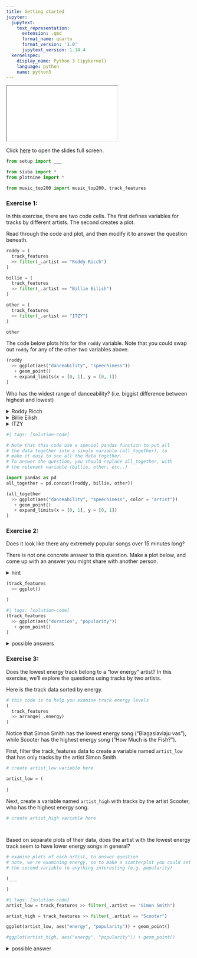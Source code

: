 ```yaml
---
title: Getting started
jupyter:
  jupytext:
    text_representation:
      extension: .qmd
      format_name: quarto
      format_version: '1.0'
      jupytext_version: 1.14.4
  kernelspec:
    display_name: Python 3 (ipykernel)
    language: python
    name: python3
---
```


```{=html}
<iframe class="slide-deck" src="../slides/02-slides.html"></iframe>
```

Click [here](../slides/02-slides.qmd) to open the slides full screen.

```python
from setup import ___

from siuba import *
from plotnine import *

from music_top200 import music_top200, track_features
```


### Exercise 1: 

In this exercise, there are two code cells. The first defines variables for tracks by different artists. The second creates a plot.

Read through the code and plot, and then modify it to answer the question beneath.

```python
roddy = (
  track_features
  >> filter(_.artist == "Roddy Ricch")
)

billie = (
  track_features
  >> filter(_.artist == "Billie Eilish")
)

other = (
  track_features
  >> filter(_.artist == "ITZY")
)

other
```

The code below plots hits for the `roddy` variable.
Note that you could swap out `roddy` for any of the other two variables above.

```python
(roddy
  >> ggplot(aes("danceability", "speechiness"))
   + geom_point()
   + expand_limits(x = [0, 1], y = [0, 1])
)
```

Who has the widest range of danceability? (i.e. biggist difference between highest and lowest)

<details><summary>Roddy Ricch</summary>Try again.</details>
<details><summary>Billie Eilish</summary>That's right!</details>
<details><summary>ITZY</summary>Try again. All the ITZY songs shown have roughly the same danceability.</details>

```python
#| tags: [solution-code]

# Note that this code use a special pandas function to put all
# the data together into a single variable (all_together), to
# make it easy to see all the data together.
# To answer the question, you should replace all_together, with
# the relevant variable (billie, other, etc..)

import pandas as pd
all_together = pd.concat([roddy, billie, other])

(all_together
  >> ggplot(aes("danceability", "speechiness", color = "artist"))
   + geom_point()
   + expand_limits(x = [0, 1], y = [0, 1])
)
```

### Exercise 2:

Does it look like there any extremely popular songs over 15 minutes long?

There is not one concrete answer to this question.
Make a plot below, and come up with an answer you might share with another person.

<details><summary>hint</summary>

> The duration column contains the length of each song in seconds. Use this with the popularity column.

</details>

```python
(track_features
  >> ggplot()

)
```

```python
#| tags: [solution-code]
(track_features
  >> ggplot(aes("duration", "popularity"))
   + geom_point()
)
```

<details>
<summary>possible answers</summary>
    
<a target="_blank" href="https://v.usetapes.com/XhWxJ9lAox">screencast</a>
    
    
</details>

### Exercise 3:

Does the lowest energy track belong to a "low energy" artist? In this exercise, we'll explore the questions using tracks by two artists.

Here is the track data sorted by energy.

```python
# this code is to help you examine track energy levels 
(
  track_features
  >> arrange(_.energy)
)
```

 Notice that Simon Smith has the lowest energy song ("Blagaslavlaju vas"), while Scooter has the highest energy song ("How Much is the Fish?").

First, filter the track_features data to create a variable named `artist_low` that has only tracks by the artist Simon Smith.

```python
# create artist_low variable here

artist_low = (
    
)
```

Next, create a variable named `artist_high` with tracks by the artist Scooter, who has the highest energy song.

```python
# create artist_high variable here

 
```

Based on separate plots of their data, does the artist with the lowest energy track seem to have lower energy songs in general?

```python
# examine plots of each artist, to answer question
# note, we're examining energy, so to make a scatterplot you could set
# the second variable to anything interesting (e.g. popularity)

(___

)
```

```python
#| tags: [solution-code]
artist_low = track_features >> filter(_.artist == "Simon Smith")

artist_high = track_features >> filter(_.artist == "Scooter")

ggplot(artist_low, aes("energy", "popularity")) + geom_point()

#ggplot(artist_high, aes("energy", "popularity")) + geom_point()
```

<details><summary>possible answer</summary>

The high energy artist, Scooter, seems to only have high energy songs (from about .9 to 1 energy).
    
On the other hand, the low energy artist, Simon Smith, seems to have a wide range of energy values (from about 0 to 1 energy).
</details>
